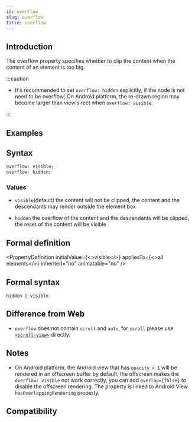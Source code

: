 ```yaml
---
id: overflow
slug: overflow
title: overflow
---
```


## Introduction

The overflow property specifies whether to clip the content when the content of an element is too big.

:::caution

- It's recommended to set `overflow: hidden` explicitly, if the node is not need to be overflow; On Android platform, the re-drawn region may become larger than view‘s rect when `overflow: visible`.

:::

## Examples


<Go
  example="css-api"
  defaultFile="src/overflow/App.tsx"
  img="https://lf-lynx.tiktok-cdns.com/obj/lynx-artifacts-oss-sg/lynx-website/assets/doc/css/overflow.jpg"
  entry="src/overflow"
  defaultEntryFile="dist/overflow.lynx.bundle"
/>

## Syntax

```css
overflow: visible;
overflow: hidden;
```

### Values

- `visible`(default) the content will not be clipped, the content and the descendants may render outside the element box

- `hidden` the overflow of the content and the descendants will be clipped, the reset of the content will be visible

## Formal definition


<PropertyDefinition
  initialValue={<>visible</>}
  appliesTo={<>all elements</>}
  inherited="no"
  animatable="no"
/>

## Formal syntax

```
hidden | visible
```

## Difference from Web

- `overflow` does not contain `scroll` and `auto`, for `scroll` please use [`<scroll-view>`](/api/elements/built-in/scroll-view) directly.

## Notes

- On Android platform, the Android view that has `opacity < 1` will be rendered in an offscreen buffer by default, the offscreen makes the `overflow: visible` not work correctly, you can add `overlap={false}` to disable the offscreen rendering. The property is linked to Android View `hasOverlappingRendering` property.

## Compatibility


<LegacyCompatTable metadata="css/properties/overflow" />
